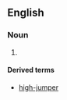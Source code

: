 ==English==

===Noun===
{{en-noun|-}}

# {{alternative spelling of|high jump}}

====Derived terms====
* [[high-jumper]]
